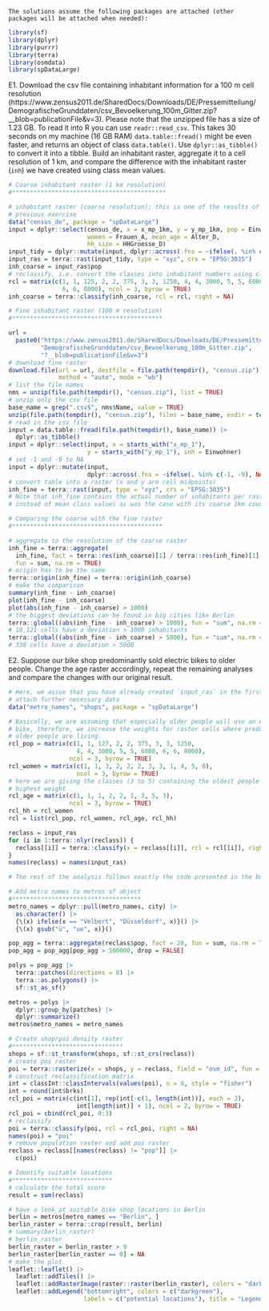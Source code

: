 ```asis
The solutions assume the following packages are attached (other packages will be attached when needed):
```

```r
library(sf)
library(dplyr)
library(purrr)
library(terra)
library(osmdata)
library(spDataLarge)
```

E1. Download the csv file containing inhabitant information for a 100 m cell resolution (https://www.zensus2011.de/SharedDocs/Downloads/DE/Pressemitteilung/DemografischeGrunddaten/csv_Bevoelkerung_100m_Gitter.zip?__blob=publicationFile&v=3).
Please note that the unzipped file has a size of 1.23 GB.
To read it into R you can use `readr::read_csv`.
This takes 30 seconds on my machine (16 GB RAM)
`data.table::fread()` might be even faster, and returns an object of class `data.table()`.
Use `dplyr::as_tibble()` to convert it into a tibble.
Build an inhabitant raster, aggregate it to a cell resolution of 1 km, and compare the difference with the inhabitant raster (`inh`) we have created using class mean values.

```r

# Coarse inhabitant raster (1 km resolution)
#*******************************************

# inhabitant raster (coarse resolution); this is one of the results of the 
# previous exercise
data("census_de", package = "spDataLarge")
input = dplyr::select(census_de, x = x_mp_1km, y = y_mp_1km, pop = Einwohner,
                      women = Frauen_A, mean_age = Alter_D,
                      hh_size = HHGroesse_D)
input_tidy = dplyr::mutate(input, dplyr::across(.fns = ~ifelse(. %in% c(-1, -9), NA, .)))
input_ras = terra::rast(input_tidy, type = "xyz", crs = "EPSG:3035")
inh_coarse = input_ras$pop
# reclassify, i.e. convert the classes into inhabitant numbers using class means
rcl = matrix(c(1, 1, 125, 2, 2, 375, 3, 3, 1250, 4, 4, 3000, 5, 5, 6000,
               6, 6, 8000), ncol = 3, byrow = TRUE)
inh_coarse = terra::classify(inh_coarse, rcl = rcl, right = NA)

# Fine inhabitant raster (100 m resolution)
#******************************************

url =
  paste0("https://www.zensus2011.de/SharedDocs/Downloads/DE/Pressemitteilung/",
         "DemografischeGrunddaten/csv_Bevoelkerung_100m_Gitter.zip", 
         "?__blob=publicationFile&v=3")
# download fine raster
download.file(url = url, destfile = file.path(tempdir(), "census.zip"),
              method = "auto", mode = "wb")
# list the file names
nms = unzip(file.path(tempdir(), "census.zip"), list = TRUE)
# unzip only the csv file
base_name = grep(".csv$", nms$Name, value = TRUE)
unzip(file.path(tempdir(), "census.zip"), files = base_name, exdir = tempdir())
# read in the csv file
input = data.table::fread(file.path(tempdir(), base_name)) |>
  dplyr::as_tibble()
input = dplyr::select(input, x = starts_with("x_mp_1"),
                      y = starts_with("y_mp_1"), inh = Einwohner)
# set -1 and -9 to NA
input = dplyr::mutate(input,
                      dplyr::across(.fns = ~ifelse(. %in% c(-1, -9), NA, .)))
# convert table into a raster (x and y are cell midpoints)
inh_fine = terra::rast(input, type = "xyz", crs = "EPSG:3035")
# Note that inh_fine contains the actual number of inhabitants per raster cell
# instead of mean class values as was the case with its coarse 1km counterpart

# Comparing the coarse with the fine raster
#******************************************

# aggregate to the resolution of the coarse raster
inh_fine = terra::aggregate(
  inh_fine, fact = terra::res(inh_coarse)[1] / terra::res(inh_fine)[1], 
  fun = sum, na.rm = TRUE)
# origin has to be the same
terra::origin(inh_fine) = terra::origin(inh_coarse)
# make the comparison
summary(inh_fine - inh_coarse)
plot(inh_fine - inh_coarse)
plot(abs(inh_fine - inh_coarse) > 1000)
# the biggest deviations can be found in big cities like Berlin
terra::global((abs(inh_fine - inh_coarse) > 1000), fun = "sum", na.rm = TRUE)
# 18,121 cells have a deviation > 1000 inhabitants
terra::global((abs(inh_fine - inh_coarse) > 5000), fun = "sum", na.rm = TRUE)
# 338 cells have a deviation > 5000
```

E2. Suppose our bike shop predominantly sold electric bikes to older people. 
Change the age raster accordingly, repeat the remaining analyses and compare the changes with our original result.


```r
# Here, we assue that you have already created `input_ras` in the first exercise.
# attach further necessary data
data("metro_names", "shops", package = "spDataLarge")

# Basically, we are assuming that especially older people will use an electric
# bike, therefore, we increase the weights for raster cells where predominantly
# older people are living.
rcl_pop = matrix(c(1, 1, 127, 2, 2, 375, 3, 3, 1250, 
                   4, 4, 3000, 5, 5, 6000, 6, 6, 8000), 
                 ncol = 3, byrow = TRUE)
rcl_women = matrix(c(1, 1, 3, 2, 2, 2, 3, 3, 1, 4, 5, 0), 
                   ncol = 3, byrow = TRUE)
# here we are giving the classes (3 to 5) containing the oldest people the
# highest weight
rcl_age = matrix(c(1, 1, 1, 2, 2, 1, 3, 5, 3),
                 ncol = 3, byrow = TRUE)
rcl_hh = rcl_women
rcl = list(rcl_pop, rcl_women, rcl_age, rcl_hh)

reclass = input_ras
for (i in 1:terra::nlyr(reclass)) {
  reclass[[i]] = terra::classify(x = reclass[[i]], rcl = rcl[[i]], right = NA)
}
names(reclass) = names(input_ras)

# The rest of the analysis follows exactly the code presented in the book. 

# Add metro names to metros sf object
#************************************
metro_names = dplyr::pull(metro_names, city) |>
  as.character() |>
  {\(x) ifelse(x == "Velbert", "Düsseldorf", x)}() |>
  {\(x) gsub("ü", "ue", x)}()

pop_agg = terra::aggregate(reclass$pop, fact = 20, fun = sum, na.rm = TRUE)
pop_agg = pop_agg[pop_agg > 500000, drop = FALSE] 

polys = pop_agg |>
  terra::patches(directions = 8) |>
  terra::as.polygons() |>
  sf::st_as_sf()

metros = polys |>
  dplyr::group_by(patches) |>
  dplyr::summarize()
metros$metro_names = metro_names

# Create shop/poi density raster
#*******************************
shops = sf::st_transform(shops, sf::st_crs(reclass))
# create poi raster
poi = terra::rasterize(x = shops, y = reclass, field = "osm_id", fun = "length")
# construct reclassification matrix
int = classInt::classIntervals(values(poi), n = 4, style = "fisher")
int = round(int$brks)
rcl_poi = matrix(c(int[1], rep(int[-c(1, length(int))], each = 2), 
                   int[length(int)] + 1), ncol = 2, byrow = TRUE)
rcl_poi = cbind(rcl_poi, 0:3)  
# reclassify
poi = terra::classify(poi, rcl = rcl_poi, right = NA) 
names(poi) = "poi"
# remove population raster and add poi raster
reclass = reclass[[names(reclass) != "pop"]] |>
  c(poi)

# Identify suitable locations
#****************************
# calculate the total score
result = sum(reclass)

# have a look at suitable bike shop locations in Berlin
berlin = metros[metro_names == "Berlin", ]
berlin_raster = terra::crop(result, berlin)
# summary(berlin_raster)
# berlin_raster
berlin_raster = berlin_raster > 9
berlin_raster[berlin_raster == 0] = NA
# make the plot
leaflet::leaflet() |>
  leaflet::addTiles() |>
  leaflet::addRasterImage(raster::raster(berlin_raster), colors = "darkgreen", opacity = 0.8) |>
  leaflet::addLegend("bottomright", colors = c("darkgreen"), 
                     labels = c("potential locations"), title = "Legend")
```

